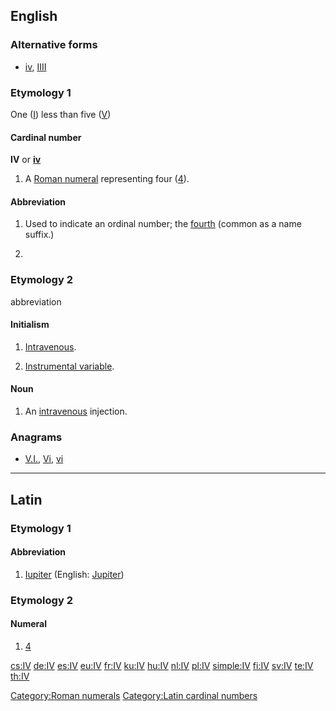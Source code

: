 {{see also|-iv}}
==English==

===Alternative forms===
* [[iv]], [[IIII]]

===Etymology 1===
One ([[I]]) less than five ([[V]])

====Cardinal number====
'''IV''' or '''[[iv]]'''

# A [[Roman numeral]] representing four ([[four|4]]).

====Abbreviation====
{{rfc-header|Abbreviation}}
{{head|en|abbreviation}}

# Used to indicate an ordinal number; the [[fourth]] (common as a name suffix.)
# {{cx|inorganic chemistry|lang=mul}} {{non-gloss definition|Specifying an oxidation state of 4}}

===Etymology 2===
abbreviation

====Initialism====
{{rfc-header|Initialism}}
{{head|en|initialism}}

# {{context|medicine|lang=en}} [[intravenous|Intravenous]].
# {{context|statistics|lang=en}} [[instrumental variable|Instrumental variable]].

====Noun====
{{en-noun}}

# {{context|medicine|lang=en}} An [[intravenous]] injection.

===Anagrams===
* [[V.I.#English|V.I.]], [[Vi#English|Vi]], [[vi#English|vi]]

[[Category:Roman numerals]]

----

==Latin==

===Etymology 1===

====Abbreviation====
{{rfc-header|Abbreviation}}
{{head|la|abbreviation}}

# [[Iupiter]] (English: [[Jupiter]])

===Etymology 2===

====Numeral====
{{head|la|numeral}}

# [[4]]
[[Category:Latin cardinal numbers]]

[[cs:IV]]
[[de:IV]]
[[es:IV]]
[[eu:IV]]
[[fr:IV]]
[[ku:IV]]
[[hu:IV]]
[[nl:IV]]
[[pl:IV]]
[[simple:IV]]
[[fi:IV]]
[[sv:IV]]
[[te:IV]]
[[th:IV]]